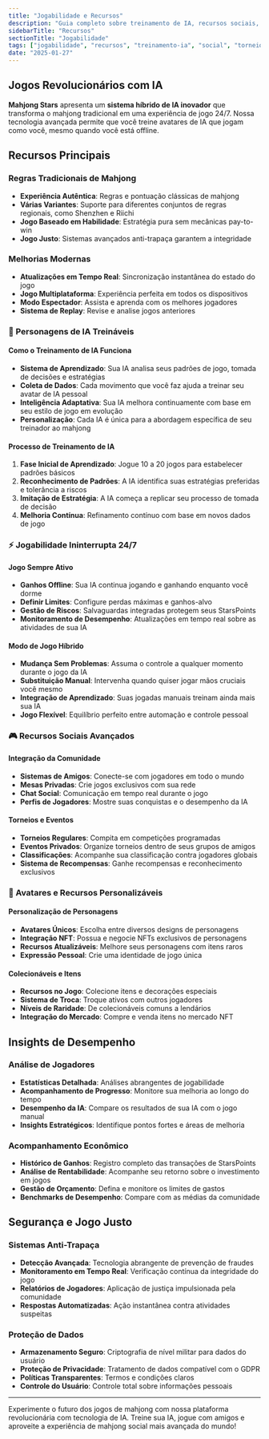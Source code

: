```yaml
---
title: "Jogabilidade e Recursos"
description: "Guia completo sobre treinamento de IA, recursos sociais, torneios e capacidades da plataforma"
sidebarTitle: "Recursos"
sectionTitle: "Jogabilidade"
tags: ["jogabilidade", "recursos", "treinamento-ia", "social", "torneios"]
date: "2025-01-27"
---
```


## Jogos Revolucionários com IA

**Mahjong Stars** apresenta um **sistema híbrido de IA inovador** que transforma o mahjong tradicional em uma experiência de jogo 24/7. Nossa tecnologia avançada permite que você treine avatares de IA que jogam como você, mesmo quando você está offline.

## Recursos Principais

### Regras Tradicionais de Mahjong
- **Experiência Autêntica**: Regras e pontuação clássicas de mahjong
- **Várias Variantes**: Suporte para diferentes conjuntos de regras regionais, como Shenzhen e Riichi
- **Jogo Baseado em Habilidade**: Estratégia pura sem mecânicas pay-to-win
- **Jogo Justo**: Sistemas avançados anti-trapaça garantem a integridade

### Melhorias Modernas
- **Atualizações em Tempo Real**: Sincronização instantânea do estado do jogo
- **Jogo Multiplataforma**: Experiência perfeita em todos os dispositivos
- **Modo Espectador**: Assista e aprenda com os melhores jogadores
- **Sistema de Replay**: Revise e analise jogos anteriores

### 🤖 Personagens de IA Treináveis

#### Como o Treinamento de IA Funciona
- **Sistema de Aprendizado**: Sua IA analisa seus padrões de jogo, tomada de decisões e estratégias
- **Coleta de Dados**: Cada movimento que você faz ajuda a treinar seu avatar de IA pessoal
- **Inteligência Adaptativa**: Sua IA melhora continuamente com base em seu estilo de jogo em evolução
- **Personalização**: Cada IA é única para a abordagem específica de seu treinador ao mahjong

#### Processo de Treinamento de IA
1. **Fase Inicial de Aprendizado**: Jogue 10 a 20 jogos para estabelecer padrões básicos
2. **Reconhecimento de Padrões**: A IA identifica suas estratégias preferidas e tolerância a riscos
3. **Imitação de Estratégia**: A IA começa a replicar seu processo de tomada de decisão
4. **Melhoria Contínua**: Refinamento contínuo com base em novos dados de jogo

### ⚡ Jogabilidade Ininterrupta 24/7

#### Jogo Sempre Ativo
- **Ganhos Offline**: Sua IA continua jogando e ganhando enquanto você dorme
- **Definir Limites**: Configure perdas máximas e ganhos-alvo
- **Gestão de Riscos**: Salvaguardas integradas protegem seus StarsPoints
- **Monitoramento de Desempenho**: Atualizações em tempo real sobre as atividades de sua IA

#### Modo de Jogo Híbrido
- **Mudança Sem Problemas**: Assuma o controle a qualquer momento durante o jogo da IA
- **Substituição Manual**: Intervenha quando quiser jogar mãos cruciais você mesmo
- **Integração de Aprendizado**: Suas jogadas manuais treinam ainda mais sua IA
- **Jogo Flexível**: Equilíbrio perfeito entre automação e controle pessoal

### 🎮 Recursos Sociais Avançados

#### Integração da Comunidade
- **Sistemas de Amigos**: Conecte-se com jogadores em todo o mundo
- **Mesas Privadas**: Crie jogos exclusivos com sua rede
- **Chat Social**: Comunicação em tempo real durante o jogo
- **Perfis de Jogadores**: Mostre suas conquistas e o desempenho da IA

#### Torneios e Eventos
- **Torneios Regulares**: Compita em competições programadas
- **Eventos Privados**: Organize torneios dentro de seus grupos de amigos
- **Classificações**: Acompanhe sua classificação contra jogadores globais
- **Sistema de Recompensas**: Ganhe recompensas e reconhecimento exclusivos

### 🎨 Avatares e Recursos Personalizáveis

#### Personalização de Personagens
- **Avatares Únicos**: Escolha entre diversos designs de personagens
- **Integração NFT**: Possua e negocie NFTs exclusivos de personagens
- **Recursos Atualizáveis**: Melhore seus personagens com itens raros
- **Expressão Pessoal**: Crie uma identidade de jogo única

#### Colecionáveis e Itens
- **Recursos no Jogo**: Colecione itens e decorações especiais
- **Sistema de Troca**: Troque ativos com outros jogadores
- **Níveis de Raridade**: De colecionáveis comuns a lendários
- **Integração do Mercado**: Compre e venda itens no mercado NFT

## Insights de Desempenho

### Análise de Jogadores
- **Estatísticas Detalhada**: Análises abrangentes de jogabilidade
- **Acompanhamento de Progresso**: Monitore sua melhoria ao longo do tempo
- **Desempenho da IA**: Compare os resultados de sua IA com o jogo manual
- **Insights Estratégicos**: Identifique pontos fortes e áreas de melhoria

### Acompanhamento Econômico
- **Histórico de Ganhos**: Registro completo das transações de StarsPoints
- **Análise de Rentabilidade**: Acompanhe seu retorno sobre o investimento em jogos
- **Gestão de Orçamento**: Defina e monitore os limites de gastos
- **Benchmarks de Desempenho**: Compare com as médias da comunidade

## Segurança e Jogo Justo

### Sistemas Anti-Trapaça
- **Detecção Avançada**: Tecnologia abrangente de prevenção de fraudes
- **Monitoramento em Tempo Real**: Verificação contínua da integridade do jogo
- **Relatórios de Jogadores**: Aplicação de justiça impulsionada pela comunidade
- **Respostas Automatizadas**: Ação instantânea contra atividades suspeitas

### Proteção de Dados
- **Armazenamento Seguro**: Criptografia de nível militar para dados do usuário
- **Proteção de Privacidade**: Tratamento de dados compatível com o GDPR
- **Políticas Transparentes**: Termos e condições claros
- **Controle do Usuário**: Controle total sobre informações pessoais

---

Experimente o futuro dos jogos de mahjong com nossa plataforma revolucionária com tecnologia de IA. Treine sua IA, jogue com amigos e aproveite a experiência de mahjong social mais avançada do mundo!